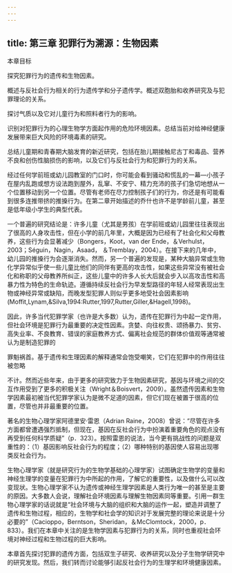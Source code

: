 ```yaml
---
---
---
```

title: 第三章 犯罪行为溯源：生物因素
---



本章目标

探究犯罪行为的遗传和生物因素。

概述与反社会行为相关的行为遗传学和分子遗传学。概述双胞胎和收养研究及与犯罪理论的关系。

探讨气质以及它对儿童行为和照料者行为的影响。

识别对犯罪行为的心理生物学方面起作用的危险环境因素。总结当前对给神经健康发展带来巨大风险的环境毒素的研究。

总结儿童期和青春期大脑发育的新近研究，包括在胎儿期接触尼古丁和毒品、营养不良和创伤性脑损伤的影响，以及它们与反社会行为和犯罪行为的关系。

经过任何学前班或幼儿园教室的门口时，你可能会看到骚动和慌乱的一幕—小孩子在屋内乱跑或想方设法跑到屋外，乱窜、不安宁、精力充沛的孩子们急切地想从一个位置移动到另一个位置。尽管有老师在尽力控制孩子们的行为，你还是有可能看到很多连推带挤的推搡行为。在第二章开始描述的乔什也许不是学龄前儿童，甚至是低年级小学生的典型代表。

一个普遍的研究结论是：许多儿童（尤其是男孩）在学前班或幼儿园里往往表现出了很高的人身攻击性，但在小学的前几年里，大概是因为已经有了社会化和父母教养，这些行为会显著减少（Bongers，Koot，van der Ende，＆Verhulst，2003；Séguin，Nagin，Asaad， ＆Tremblay，2004）。在接下来的几年中，幼儿园的推搡行为会逐渐消失。然而，另一个普遍的发现是，某种大脑异常或生物化学异常似乎使一些儿童比他们的同伴有更高的攻击性，如果这些异常没有被社会化和称职的父母教养所纠正，这些儿童中的许多人长大后就会步入以高攻击性和高暴力性为特色的生命轨迹。遵循持续反社会行为早发型路径的年轻人经常表现出生物或神经异常或缺陷，而晚发型犯罪人则似乎更多地受社会因素影响(Moffit,Lynam,&Silva,1994:Rutter,1997,Rutter,Giller,&Hagell,1998)。

因此，许多当代犯罪学家（也许是大多数）认为，遗传在犯罪行为中起一定作用，但社会环境是犯罪行为最重要的决定性因素。贪婪、向往权贵、颂扬暴力、贫穷、高失业率、不良教育、错误的家庭教养方式、偏离社会规范的群体价值观等通常被认为是制造犯罪的

罪魁祸首。基于遗传和生理因素的解释通常会饱受嘲笑，它们在犯罪中的作用往往被忽略

不计。然而近些年来，由于更多的研究致力于生物因素研究，基因与环境之间的交互作用受到了更多的积极关注（Wright＆Boisvert，2009）。虽然遗传因素和生物学因素最初被当代犯罪学家认为是微不足道的因素，但它们现在被置于很高的位置，尽管也并非最重要的位置。

著名的生物心理学家阿德里安·雷恩（Adrian Raine，2008）曾说：“尽管在许多方面都曾遭遇强烈抵制，但现在，基因在反社会行为中扮演着重要角色的观点没有再受到任何科学质疑”（p．323）。按照雷恩的说法，当今更有挑战性的问题是双重性的：（1）基因影响反社会行为的程度；（2）哪种特别的基因使人容易出现哪类反社会行为。

生物心理学家（就是研究行为的生物学基础的心理学家）试图确定生物学的变量和神经生理学的变量在犯罪行为中所起的作用，了解它的重要性，以及做什么可以改变现状。生物心理学家不认为遗传或神经生理学因素是人类行为唯一的甚至是主要的原因。大多数人会说，理解社会环境因素与理解生物因素同等重要。引用一群生物心理学家的话说就是“社会环境与大脑的组织和大脑的运作一起，塑造并调整了遗传和生物过程，相应的，生物学和社会学的知识对于发展完整的理论来说是十分必要的”（Cacioppo，Berntson，Sheridan，＆McClomtock，2000，p．833）。我们在本章中关注的是生物学因素与犯罪行为的关系，同时也重视社会环境对神经过程和生物过程的巨大影响。

本章首先探讨犯罪的遗传方面，包括双生子研究、收养研究以及分子生物学研究中的研究发现。然后，我们转而讨论能够引起反社会行为的生理学和环境健康因素。